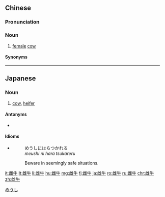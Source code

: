 ==Chinese==
{{zh-forms}}

===Pronunciation===
{{zh-pron
|m=雌niú
|c=ci1 ngau4
|w=1tshr nyieu
|cat=n
}}

===Noun===
{{zh-noun}}

# [[female]] [[cow]]

====Synonyms====
{{zh-dial|母牛}}

{{zh-cat|Cattle}}

----

==Japanese==
{{ja-kanjitab|め|うし|yomi=k}}

===Noun===
{{ja-noun|めうし}}

# [[cow]], [[heifer]]

====Antonyms====
* {{l|ja|牡牛}}

====Idioms====
* {{l|ja|雌牛に腹突かれる}}
*: めうしにはらつかれる
*: ''meushi ni hara tsukareru''
*: {{lb|ja|literally|people are gored by heifers}} Beware in seemingly safe situations.

[[Category:ja:Cattle|めうし]]

[[it:雌牛]]
[[lt:雌牛]]
[[li:雌牛]]
[[hu:雌牛]]
[[mg:雌牛]]
[[fj:雌牛]]
[[ja:雌牛]]
[[ro:雌牛]]
[[ru:雌牛]]
[[chr:雌牛]]
[[zh:雌牛]]